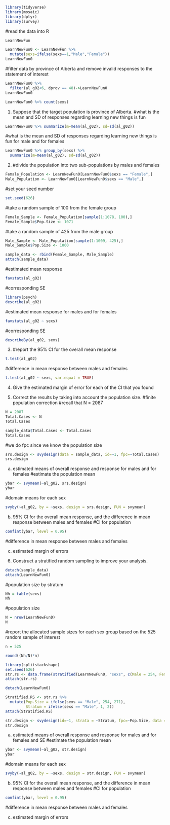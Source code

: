 ```r
library(tidyverse)
library(mosaic)
library(dplyr)
library(survey)
```

#read the data into R
```r
LearnNewFun
```
```r
LearnNewFun0 <- LearnNewFun %>%
  mutate(sexs=ifelse(sexs==1,"Male","Female"))
LearnNewFun0
```
#filter data by province of Alberta and remove invalid responses to the statement of interest
```r
LearnNewFun0 %>% 
  filter(al_g02<6, dprov == 48)->LearnNewFun0
LearnNewFun0
```
```r
LearnNewFun0 %>% count(sexs)
```
1. Suppose that the target population is province of Alberta. 
#what is the mean and SD of responses regarding learning new things is fun
```r
LearnNewFun0 %>% summarize(m=mean(al_g02), sd=sd(al_g02))
```

#what is the mean and SD of responses regarding learning new things is fun for male and for females
```r
LearnNewFun0 %>% group_by(sexs) %>%
  summarize(m=mean(al_g02), sd=sd(al_g02))
```
2. 
#divide the population into two sub-populations by males and females
```r
Female_Population <- LearnNewFun0[LearnNewFun0$sexs == "Female",]
Male_Population <- LearnNewFun0[LearnNewFun0$sexs == "Male",]
```

#set your seed number
```r
set.seed(626)
```

#take a random sample of 100 from the female group
```r
Female_Sample <- Female_Population[sample(1:1078, 100),]
Female_Sample$Pop.Size <- 1071
```

#take a random sample of 425 from the male group
```r
Male_Sample <- Male_Population[sample(1:1009, 425),]
Male_Sample$Pop.Size <- 1000
```

```r
sample_data <- rbind(Female_Sample, Male_Sample)
attach(sample_data)
```

#estimated mean response
```r
favstats(al_g02)
```

#corresponding SE
```r
library(psych)
describe(al_g02)
```

#estimated mean response for males and for females
```r
favstats(al_g02 ~ sexs)
```
#corresponding SE
```r
describeBy(al_g02, sexs)
```

3. 
#report the 95% CI for the overall mean response 
```r
t.test(al_g02)
```

#difference in mean response between males and females
```r
t.test(al_g02 ~ sexs, var.equal = TRUE)
```

4. Give the estimated margin of error for each of the CI that you found 

5. Correct the results by taking into account the population size. 
#finite population correction 
#recall that N = 2087
```r
N = 2087
Total.Cases <- N
Total.Cases
```
```r
sample_data$Total.Cases <- Total.Cases
Total.Cases
```

#we do fpc since we know the population size 
```r
srs.design <- svydesign(data = sample_data, id=~1, fpc=~Total.Cases)
srs.design
```

a. estimated means of overall response and response for males and for females
#estimate the population mean
```r
ybar <- svymean(~al_g02, srs.design)
ybar
```

#domain means for each sex
```r
svyby(~al_g02, by = ~sexs, design = srs.design, FUN = svymean)
```
b. 95% CI for the overall mean response, and the difference in mean response between males and females
#CI for population 
```r
confint(ybar, level = 0.95)
```

#difference in mean response between males and females

c. estimated margin of errors

6. Construct a stratified random sampling to improve your analysis. 
```r
detach(sample_data)
attach(LearnNewFun0)
```
#population size by stratum 
```r
Nh = table(sexs)
Nh
```
#population size
```r
N = nrow(LearnNewFun0)
N
```

#report the allocated sample sizes for each sex group based on the 525 random sample of interest 
```r
n = 525
```
```r
round((Nh/N)*n)
```

```r
library(splitstackshape)
set.seed(626)
str.rs <- data.frame(stratified(LearnNewFun0, "sexs", c(Male = 254, Female = 271)))
attach(str.rs)
```
```r
detach(LearnNewFun0)
```
```r
Stratified.RS <- str.rs %>% 
  mutate(Pop.Size = ifelse(sexs == "Male", 254, 271),
         Stratum = ifelse(sexs == "Male", 1, 2))
attach(Stratified.RS)
```
```r
str.design <- svydesign(id=~1, strata = ~Stratum, fpc=~Pop.Size, data = Stratified.RS)
str.design
```

a. estimated means of overall response and response for males and for females and SE
#estimate the population mean 
```r
ybar <- svymean(~al_g02, str.design)
ybar
```

#domain means for each sex
```r
svyby(~al_g02, by = ~sexs, design = str.design, FUN = svymean)
```
b. 95% CI for the overall mean response, and the difference in mean response between males and females
#CI for population 
```r
confint(ybar, level = 0.95)
```

#difference in mean response between males and females

c. estimated margin of errors